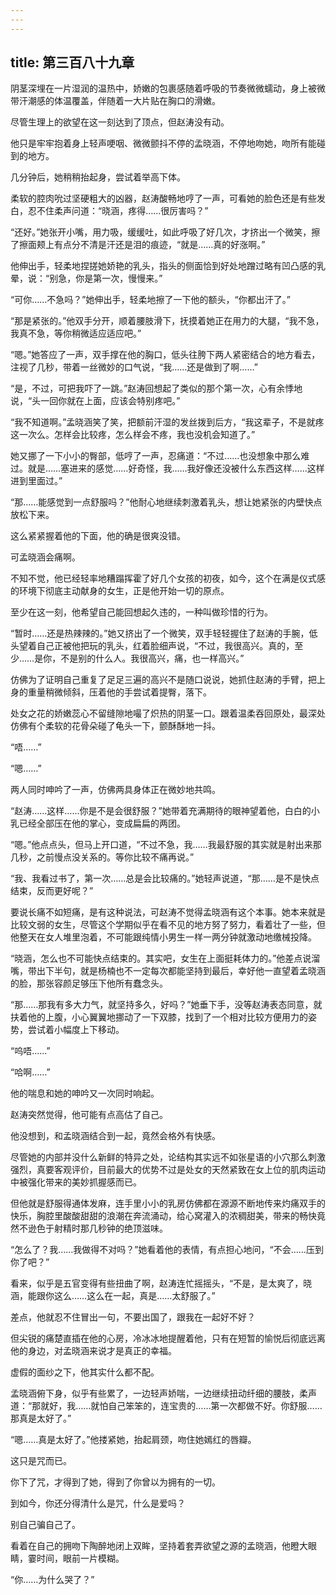 ```yaml
---
---
---
```

title: 第三百八十九章
---




阴茎深埋在一片湿润的温热中，娇嫩的包裹感随着呼吸的节奏微微蠕动，身上被微带汗潮感的体温覆盖，伴随着一大片贴在胸口的滑嫩。

尽管生理上的欲望在这一刻达到了顶点，但赵涛没有动。

他只是牢牢抱着身上轻声哽咽、微微颤抖不停的孟晓涵，不停地吻她，吻所有能碰到的地方。

几分钟后，她稍稍抬起身，尝试着举高下体。

柔软的腔肉吮过坚硬粗大的凶器，赵涛酸畅地哼了一声，可看她的脸色还是有些发白，忍不住柔声问道：“晓涵，疼得……很厉害吗？”

“还好。”她张开小嘴，用力吸，缓缓吐，如此呼吸了好几次，才挤出一个微笑，擦了擦面颊上有点分不清是汗还是泪的痕迹，“就是……真的好涨啊。”

他伸出手，轻柔地捏搓她娇艳的乳头，指头的侧面恰到好处地蹭过略有凹凸感的乳晕，说：“别急，你是第一次，慢慢来。”

“可你……不急吗？”她伸出手，轻柔地擦了一下他的额头，“你都出汗了。”

“那是紧张的。”他双手分开，顺着腰肢滑下，抚摸着她正在用力的大腿，“我不急，我真不急，等你稍微适应适应吧。”

“嗯。”她答应了一声，双手撑在他的胸口，低头往胯下两人紧密结合的地方看去，注视了几秒，带着一丝微妙的口气说，“我……还是做到了啊……”

“是，不过，可把我吓了一跳。”赵涛回想起了类似的那个第一次，心有余悸地说，“头一回你就在上面，应该会特别疼吧。”

“我不知道啊。”孟晓涵笑了笑，把额前汗湿的发丝拨到后方，“我这辈子，不是就疼这一次么。怎样会比较疼，怎么样会不疼，我也没机会知道了。”

她又挪了一下小小的臀部，低哼了一声，忍痛道：“不过……也没想象中那么难过。就是……塞进来的感觉……好奇怪，我……我好像还没被什么东西这样……这样进到里面过。”

“那……能感觉到一点舒服吗？”他耐心地继续刺激着乳头，想让她紧张的内壁快点放松下来。

这么紧紧握着他的下面，他的确是很爽没错。

可孟晓涵会痛啊。

不知不觉，他已经轻率地糟蹋挥霍了好几个女孩的初夜，如今，这个在满是仪式感的环境下彻底主动献身的女生，正是他开始一切的原点。

至少在这一刻，他希望自己能回想起久违的，一种叫做珍惜的行为。

“暂时……还是热辣辣的。”她又挤出了一个微笑，双手轻轻握住了赵涛的手腕，低头望着自己正被他把玩的乳头，红着脸细声说，“不过，我很高兴。真的，至少……是你，不是别的什么人。我很高兴，痛，也一样高兴。”

仿佛为了证明自己重复了足足三遍的高兴不是随口说说，她抓住赵涛的手臂，把上身的重量稍微倾斜，压着他的手尝试着提臀，落下。

处女之花的娇嫩蕊心不留缝隙地嘬了炽热的阴茎一口。跟着温柔吞回原处，最深处仿佛有个柔软的花骨朵碰了龟头一下，颤酥酥地一抖。

“唔……”

“嗯……”

两人同时呻吟了一声，仿佛两具身体正在微妙地共鸣。

“赵涛……这样……你是不是会很舒服？”她带着充满期待的眼神望着他，白白的小乳已经全部压在他的掌心，变成扁扁的两团。

“嗯。”他点点头，但马上开口道，“不过不急，我……我最舒服的其实就是射出来那几秒，之前慢点没关系的。等你比较不痛再说。”

“我、我看过书了，第一次……总是会比较痛的。”她轻声说道，“那……是不是快点结束，反而更好呢？”

要说长痛不如短痛，是有这种说法，可赵涛不觉得孟晓涵有这个本事。她本来就是比较文弱的女生，尽管这个学期似乎在看不见的地方努了努力，看着壮了一些，但他整天在女人堆里泡着，不可能跟纯情小男生一样一两分钟就激动地缴械投降。

“晓涵，怎么也不可能快点结束的。其实吧，女生在上面挺耗体力的。”他差点说溜嘴，带出下半句，就是杨楠也不一定每次都能坚持到最后，幸好他一直望着孟晓涵的脸，那张容颜足够压下他所有蠢念头。

“那……那我有多大力气，就坚持多久，好吗？”她垂下手，没等赵涛表态同意，就扶着他的上腹，小心翼翼地挪动了一下双膝，找到了一个相对比较方便用力的姿势，尝试着小幅度上下移动。

“呜唔……”

“哈啊……”

他的喘息和她的呻吟又一次同时响起。

赵涛突然觉得，他可能有点高估了自己。

他没想到，和孟晓涵结合到一起，竟然会格外有快感。

尽管她的内部并没什么新鲜的特异之处，论结构其实远不如张星语的小穴那么刺激强烈，真要客观评价，目前最大的优势不过是处女的天然紧致在女上位的肌肉运动中被强化带来的美妙抓握感而已。

但他就是舒服得通体发麻，连手里小小的乳房仿佛都在源源不断地传来灼痛双手的快乐，胸腔里酸酸甜甜的浪潮在奔流涌动，给心窝灌入的浓稠甜美，带来的畅快竟然不逊色于射精时那几秒钟的绝顶滋味。

“怎么了？我……我做得不对吗？”她看着他的表情，有点担心地问，“不会……压到你了吧？”

看来，似乎是五官变得有些扭曲了啊，赵涛连忙摇摇头，“不是，是太爽了，晓涵，能跟你这么……这么在一起，真是……太舒服了。”

差点，他就忍不住冒出一句，不要出国了，跟我在一起好不好？

但尖锐的痛楚直插在他的心房，冷冰冰地提醒着他，只有在短暂的愉悦后彻底远离他的身边，对孟晓涵来说才是真正的幸福。

虚假的面纱之下，他其实什么都不配。

孟晓涵俯下身，似乎有些累了，一边轻声娇喘，一边继续扭动纤细的腰肢，柔声道：“那就好，我……就怕自己笨笨的，连宝贵的……第一次都做不好。你舒服……那真是太好了。”

“嗯……真是太好了。”他搂紧她，抬起肩颈，吻住她嫣红的唇瓣。

这只是咒而已。

你下了咒，才得到了她，得到了你曾以为拥有的一切。

到如今，你还分得清什么是咒，什么是爱吗？

别自己骗自己了。

看着在自己的拥吻下陶醉地闭上双眸，坚持着套弄欲望之源的孟晓涵，他瞪大眼睛，霎时间，眼前一片模糊。

“你……为什么哭了？”